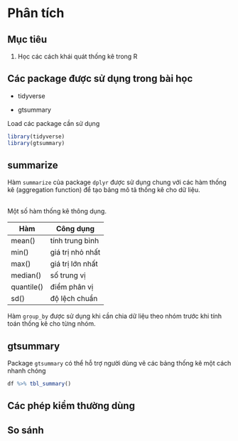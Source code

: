 # Phân tích

::: callout-tip
# Mục tiêu

1.  Học các cách khái quát thống kê trong R
:::

::: callout-note
# Các package được sử dụng trong bài học

-   tidyverse

-   gtsummary
:::

Load các package cần sử dụng

```r
library(tidyverse)
library(gtsummary)
```

## summarize

Hàm `summarize` của package `dplyr` được sử dụng chung với các hàm thống kê (aggregation function) để tạo bảng mô tả thống kê cho dữ liệu.

\
Một số hàm thống kê thông dụng.

| Hàm        | Công dụng        |
|------------|------------------|
| mean()     | tính trung bình  |
| min()      | giá trị nhỏ nhất |
| max()      | giá trị lớn nhất |
| median()   | số trung vị      |
| quantile() | điểm phân vị     |
| sd()       | độ lệch chuẩn    |

Hàm `group_by` được sử dụng khi cần chia dữ liệu theo nhóm trước khi tính toán thống kê cho từng nhóm.

## gtsummary

Package `gtsummary` có thể hỗ trợ người dùng vẽ các bảng thống kê một cách nhanh chóng

```r
df %>% tbl_summary()
```

## Các phép kiểm thường dùng

## So sánh
